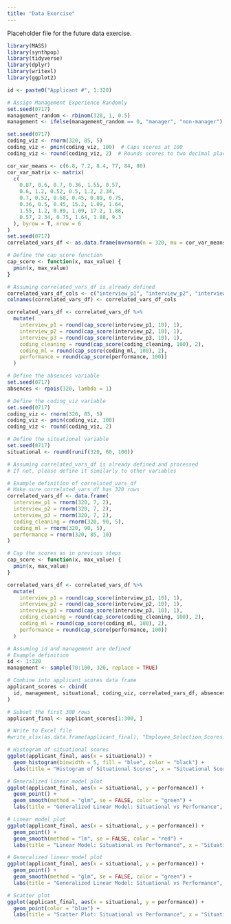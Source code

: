 ```yaml
---
title: "Data Exercise"
---
```


Placeholder file for the future data exercise.

```r
library(MASS)
library(synthpop)
library(tidyverse)
library(dplyr)
library(writexl)
library(ggplot2)
```

```r
id <- paste0("Applicant #", 1:320)
```

```r
# Assign Management Experience Randomly
set.seed(0717)
management_random <- rbinom(320, 1, 0.5)
management <- ifelse(management_random == 0, "manager", "non-manager")
```

```r
set.seed(0717)
coding_viz <- rnorm(320, 85, 5)
coding_viz <- pmin(coding_viz, 100)  # Caps scores at 100
coding_viz <- round(coding_viz, 2)  # Rounds scores to two decimal places
```

```r
cor_var_means <- c(6.8, 7.2, 8.4, 77, 84, 80)
cor_var_matrix <- matrix(
  c(
    0.87, 0.6, 0.7, 0.36, 1.55, 0.57,
    0.6, 1.2, 0.52, 0.5, 1.2, 2.34,
    0.7, 0.52, 0.68, 0.45, 0.89, 0.75,
    0.36, 0.5, 0.45, 15.2, 1.09, 1.64,
    1.55, 1.2, 0.89, 1.09, 17.2, 1.88,
    0.57, 2.34, 0.75, 1.64, 1.88, 9.3
  ), byrow = T, nrow = 6
)
set.seed(0717)
correlated_vars_df <- as.data.frame(mvrnorm(n = 320, mu = cor_var_means, Sigma = cor_var_matrix))
```

```r
# Define the cap_score function
cap_score <- function(x, max_value) {
  pmin(x, max_value)
}
```

```r
# Assuming correlated_vars_df is already defined
correlated_vars_df_cols <- c("interview_p1", "interview_p2", "interview_p3", "coding_cleaning", "coding_ml", "performance")
colnames(correlated_vars_df) <- correlated_vars_df_cols

correlated_vars_df <- correlated_vars_df %>%
  mutate(
    interview_p1 = round(cap_score(interview_p1, 10), 1),
    interview_p2 = round(cap_score(interview_p2, 10), 1),
    interview_p3 = round(cap_score(interview_p3, 10), 1),
    coding_cleaning = round(cap_score(coding_cleaning, 100), 2),
    coding_ml = round(cap_score(coding_ml, 100), 2),
    performance = round(cap_score(performance, 100))
  )
```

```r

# Define the absences variable
set.seed(0717)
absences <- rpois(320, lambda = 1)

# Define the coding_viz variable
set.seed(0717)
coding_viz <- rnorm(320, 85, 5)
coding_viz <- pmin(coding_viz, 100)
coding_viz <- round(coding_viz, 2)

```

```r
# Define the situational variable
set.seed(0717)
situational <- round(runif(320, 60, 100))
```

```r
# Assuming correlated_vars_df is already defined and processed
# If not, please define it similarly to other variables

# Example definition of correlated_vars_df
# Make sure correlated_vars_df has 320 rows
correlated_vars_df <- data.frame(
  interview_p1 = rnorm(320, 7, 2),
  interview_p2 = rnorm(320, 7, 2),
  interview_p3 = rnorm(320, 7, 2),
  coding_cleaning = rnorm(320, 90, 5),
  coding_ml = rnorm(320, 90, 5),
  performance = rnorm(320, 85, 10)
)
```

```r
# Cap the scores as in previous steps
cap_score <- function(x, max_value) {
  pmin(x, max_value)
}

correlated_vars_df <- correlated_vars_df %>%
  mutate(
    interview_p1 = round(cap_score(interview_p1, 10), 1),
    interview_p2 = round(cap_score(interview_p2, 10), 1),
    interview_p3 = round(cap_score(interview_p3, 10), 1),
    coding_cleaning = round(cap_score(coding_cleaning, 100), 2),
    coding_ml = round(cap_score(coding_ml, 100), 2),
    performance = round(cap_score(performance, 100))
  )

# Assuming id and management are defined
# Example definition
id <- 1:320
management <- sample(70:100, 320, replace = TRUE)

# Combine into applicant_scores data frame
applicant_scores <- cbind(
  id, management, situational, coding_viz, correlated_vars_df, absences
)

# Subset the first 300 rows
applicant_final <- applicant_scores[1:300, ]

```

```r
# Write to Excel file
#write_xlsx(as.data.frame(applicant_final), "Employee_Selection_Scores.xlsx")
```

```r
# Histogram of situational scores
ggplot(applicant_final, aes(x = situational)) +
  geom_histogram(binwidth = 5, fill = "blue", color = "black") +
  labs(title = "Histogram of Situational Scores", x = "Situational Score", y = "Frequency")
```

```r
# Generalized linear model plot
ggplot(applicant_final, aes(x = situational, y = performance)) +
  geom_point() +
  geom_smooth(method = "glm", se = FALSE, color = "green") +
  labs(title = "Generalized Linear Model: Situational vs Performance", x = "Situational Score", y = "Performance Score")

```

```r
# Linear model plot
ggplot(applicant_final, aes(x = situational, y = performance)) +
  geom_point() +
  geom_smooth(method = "lm", se = FALSE, color = "red") +
  labs(title = "Linear Model: Situational vs Performance", x = "Situational Score", y = "Performance Score")
```

```r
# Generalized linear model plot
ggplot(applicant_final, aes(x = situational, y = performance)) +
  geom_point() +
  geom_smooth(method = "glm", se = FALSE, color = "green") +
  labs(title = "Generalized Linear Model: Situational vs Performance", x = "Situational Score", y = "Performance Score")
```

```r
# Scatter plot
ggplot(applicant_final, aes(x = situational, y = performance)) +
  geom_point(color = "blue") +
  labs(title = "Scatter Plot: Situational vs Performance", x = "Situational Score", y = "Performance Score")
```























